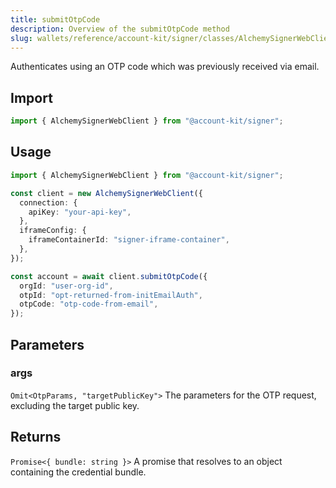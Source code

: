 ```yaml
---
title: submitOtpCode
description: Overview of the submitOtpCode method
slug: wallets/reference/account-kit/signer/classes/AlchemySignerWebClient/submitOtpCode
---
```


Authenticates using an OTP code which was previously received via email.

## Import

```ts
import { AlchemySignerWebClient } from "@account-kit/signer";
```

## Usage

```ts
import { AlchemySignerWebClient } from "@account-kit/signer";

const client = new AlchemySignerWebClient({
  connection: {
    apiKey: "your-api-key",
  },
  iframeConfig: {
    iframeContainerId: "signer-iframe-container",
  },
});

const account = await client.submitOtpCode({
  orgId: "user-org-id",
  otpId: "opt-returned-from-initEmailAuth",
  otpCode: "otp-code-from-email",
});
```

## Parameters

### args

`Omit<OtpParams, "targetPublicKey">`
The parameters for the OTP request, excluding the target public key.

## Returns

`Promise<{ bundle: string }>`
A promise that resolves to an object containing the credential bundle.
